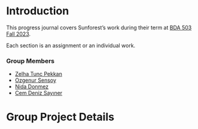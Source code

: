 # Introduction {.unnumbered}

<!-- DO NOT TOUCH THIS PART EXCEPT FILLING YOUR OR YOUR GROUP's NAME -->

This progress journal covers Sunforest's work during their term at [BDA 503 Fall 2023](https://mef-bda503.github.io/fall23/).

Each section is an assignment or an individual work.


### Group Members {-}

* [Zelha Tunc Pekkan](https://pjournal.github.io/mef07-Zelha2024)  
* [Ozgenur Sensoy](https://pjournal.github.io/mef07-ozgenursensoy)
* [Nida Donmez](https://pjournal.github.io/mef07-nida-91)
* [Cem Deniz Sayıner](https://pjournal.github.io/mef07-cmdnz)


# Group Project Details

